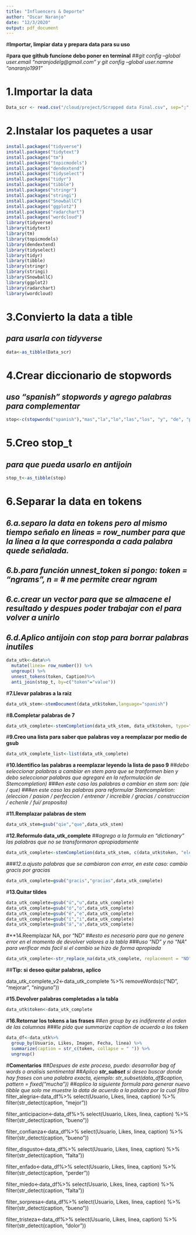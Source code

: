 ```yaml
---
title: "Influencers & Deporte"
author: "Oscar Naranjo"
date: "12/3/2020"
output: pdf_document
---
```

#**Importar, limpiar data y prepara data para su uso**

#**para que github funcione debo poner en terminal**
##*git config --global user.email "naranjodelg@gmail.com" y git config --global user.namne "onaranjo1991"*

# 1.Importar la data
```r
Data_scr <- read.csv("/cloud/project/Scrapped data Final.csv", sep=";", stringsAsFactors=FALSE)
```

# 2.Instalar los paquetes a usar
```r
install.packages("tidyverse")
install.packages("tidytext")
install.packages("tm")
install.packages("topicmodels")
install.packages("dendextend")
install.packages("tidyselect")
install.packages("tidyr")
install.packages("tibble")
install.packages("stringr")
install.packages("stringi")
install.packages("SnowballC")
install.packages("ggplot2")
install.packages("radarchart")
install.packages("wordcloud")
library(tidyverse)
library(tidytext)
library(tm)
library(topicmodels)
library(dendextend)
library(tidyselect)
library(tidyr)
library(tibble)
library(stringr)
library(stringi)
library(SnowballC)
library(ggplot2)
library(radarchart)
library(wordcloud)
```

# **3.Convierto la data a tible** 
## *para usarla con tidyverse*
```r
data<-as_tibble(Data_scr)
```

# **4.Crear diccionario de stopwords**
## *uso "spanish" stopwords y agrego palabras para complementar*

```r
stop<-c(stopwords("spanish"),"mas","la","lo","las","los", "y", "de", "por", "que", "es", "ya", "q", "a", "ah", "ha", "al", "da", "una", "uno", "e", "o", "u", "este", "esta","mi")
```

# **5.Creo stop_t** 
## *para que pueda usarlo en antijoin*

```r
stop_t<-as_tibble(stop) 
```

# **6.Separar la data en tokens**
## *6.a.separo la data en tokens pero al mismo tiempo señalo en lineas = row_number para que la linea a la que corresponda a cada palabra quede señalada.*

## *6.b.para función unnest_token si pongo: token = "ngrams", n = # me permite crear ngram*

## *6.c.crear un vector para que se almacene el resultado y despues poder trabajar con el para volver a unirlo*

## *6.d.Aplico antijoin con stop para borrar palabras inutiles*

```r
data_utk<-data%>%
  mutate(linea= row_number()) %>%
  ungroup() %>%
  unnest_tokens(token, Caption)%>%
  anti_join(stop_t, by=c("token"="value"))
```

#**7.Llevar palabras a la raiz**

```r
data_utk_stem<-stemDocument(data_utk$token,language="spanish")
```

#**8.Completar palabras de 7**

```r
data_utk_complete<-stemCompletion(data_utk_stem, data_utk$token, type="shortest")
```

#**9.Creo una lista para saber que palabras voy a reemplazar por medio de gsub**
```r
data_utk_complete_list<-list(data_utk_complete)
```

#**10.Identifico las palabras a reemplazar leyendo la lista de paso 9**
##*debo seleccionar palabras a cambiar en stem para que se tranformen bien y debo seleccionar palabras que agregaré en la reformulación de Stemcompletion)*
###*en este caso las palabras a cambiar en stem son: (qie / que)*
###*en este caso las palabras para reformular Stemcompletion: (eleccion / pasion / perfeccion / entrenar / increible / gracias / construccion / echenle / fui/ proposito)*

#**11.Remplazar palabras de stem**
```r
data_utk_stem=gsub("qie","que",data_utk_stem)
```

#**12.Reformulo data_utk_complete**
##*agrego a la formula en "dictionary" las palabras que no se transformaron apropiadamente*
```r
data_utk_complete<-stemCompletion(data_utk_stem, c(data_utk$token, "eleccion", "pasion", "perfeccion", "entrenar", "increible", "gracias", "construccion", "echenle", "fui", "proposito"), type="shortest")
```

###*12.a.ajusto palabras que se cambiaron con error, en este caso: cambio gracis por gracias*
```r
data_utk_complete=gsub("gracis","gracias",data_utk_complete)
```

#**13.Quitar tildes**
```r
data_utk_complete=gsub("ú","u",data_utk_complete)
data_utk_complete=gsub("ó","o",data_utk_complete)
data_utk_complete=gsub("é","e",data_utk_complete)
data_utk_complete=gsub("í","i",data_utk_complete)
data_utk_complete=gsub("á","a",data_utk_complete)
```

#**14.Reemplazar NA, por "ND"
##*esto es necesario para que no genere error en el momento de devolver valores a la tabla*
###*uso "ND" y no "NA" para verificar más facil si el cambio se hizo de forma apropiada*
```r
data_utk_complete<-str_replace_na(data_utk_complete, replacement = "ND")
```

##**Tip: si deseo quitar palabras, aplico**

data_utk_complete_v2<-data_utk_complete %>%
   removeWords(c("ND", "mejorar", "ninguno"))


#**15.Devolver palabras completadas a la tabla**
```r
data_utk$token<-data_utk_complete
```

#**16.Retornar los tokens a las frases** 
##*en group by es indiferente el orden de las columnas*
###*le pido que summarize caption de acuerdo a los token*
```r
data_df<-data_utk%>% 
  group_by(Usuario, Likes, Imagen, Fecha, linea) %>% 
  summarize(caption = str_c(token, collapse = " ")) %>%
  ungroup()  
```

#**Comentarios**
##*Despues de este proceso, puedo: desarrollar bag of words o analisis sentimental*
##*Aplico __str_subset__ si deseo buscar donde hay frases con una palabra exacta, ejemplo: str_subset(data_df$caption, pattern = fixed("mucha"))* 
##*aplico la siguiente formula para generar nuevo tibble que solo me muestre la data de acuerdo a la palabra por la cual filtro*
filter_alegria<-data_df%>%
    select(Usuario, Likes, linea, caption) %>%   
    filter(str_detect(caption, "mejor"))
    
filter_anticipacion<-data_df%>%
    select(Usuario, Likes, linea, caption) %>%   
    filter(str_detect(caption, "bueno"))

filter_confianza<-data_df%>%
    select(Usuario, Likes, linea, caption) %>%   
    filter(str_detect(caption, "bueno"))
    
filter_disgusto<-data_df%>%
    select(Usuario, Likes, linea, caption) %>%   
    filter(str_detect(caption, "falta"))
    
filter_enfado<-data_df%>%
    select(Usuario, Likes, linea, caption) %>%   
    filter(str_detect(caption, "perder"))
    
filter_miedo<-data_df%>%
    select(Usuario, Likes, linea, caption) %>%   
    filter(str_detect(caption, "falta"))
    
filter_sorpresa<-data_df%>%
    select(Usuario, Likes, linea, caption) %>%   
    filter(str_detect(caption, "bueno"))
    
filter_tristeza<-data_df%>%
    select(Usuario, Likes, linea, caption) %>%   
    filter(str_detect(caption, "dolor"))
